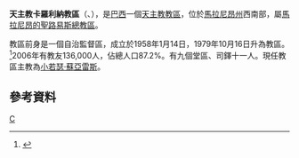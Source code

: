 {{Infobox Roman Catholic diocese
|name=卡羅利納
|jurisdiction=教區
|latin = Dioecesis Carolinensis in Brasilia

|image = 
|caption =
|location = [[巴西|巴西]]
|territory = [[馬拉尼昂州|馬拉尼昂州]]西南部
|population = 136,000

|rite = [[罗马礼|罗马礼]]
|patron =
|province = 馬拉尼昂的聖路易斯
|established = 1958年
|cathedral = 聖伯多祿主教座堂
|co-cathedral =
|leadership = 主教
|website =
|patriarch=
|metropolitan =
|ordinary = 小若瑟·蘇亞雷斯
|coadjutor archbishop =
|coadjutor bishop =
|auxiliary =
|emeritus =
}}
'''天主教卡羅利納教區'''（{{lang-la|Dioecesis Carolinensis in Brasilia}}、{{lang-pt|Diocese de Carolina}}），是[[巴西|巴西]]一個[[天主教|天主教]][[教區|教區]]，位於[[馬拉尼昂州|馬拉尼昂州]]西南部，屬[[天主教馬拉尼昂的聖路易斯總教區|馬拉尼昂的聖路易斯總教區]]。

教區前身是一個自治監督區，成立於1958年1月14日，1979年10月16日升為教區。<ref>{{Cite web |url=http://www.vatican.va/holy_father/john_paul_ii/apost_constitutions/documents/hf_jp-ii_apc_19791016_santaremensis-et-aliae_lt.html |title=升為教區的宗座憲令 |access-date=2014-01-06 |archive-date=2014-05-16 |archive-url=https://web.archive.org/web/20140516233458/http://www.vatican.va/holy_father/john_paul_ii/apost_constitutions/documents/hf_jp-ii_apc_19791016_santaremensis-et-aliae_lt.html |dead-url=no }}</ref>2006年有教友136,000人，佔總人口87.2%。有九個堂區、司鐸十一人。現任教區主教為[[小若瑟·蘇亞雷斯|小若瑟·蘇亞雷斯]]。

==參考資料==
{{reflist}}

[[Category:巴西天主教教區|C]]